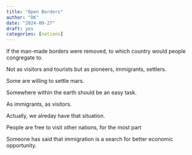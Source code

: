 ```yaml
---
title: "Open Borders"
author: "DK"
date: "2024-09-27"
draft: yes
categories: [nations]
---
```


If the man-made borders were removed, to which country would people congregate to.

Not as visitors and tourists but as pioneers, immigrants, settlers.

Some are willing to settle mars.

Somewhere within the earth should be an easy task.

As immigrants, as visitors.

Actually, we alreday have that situation.

People are free to visit other nations, for the most part

Someone has said that immigration is a search for better economic opportunity.
